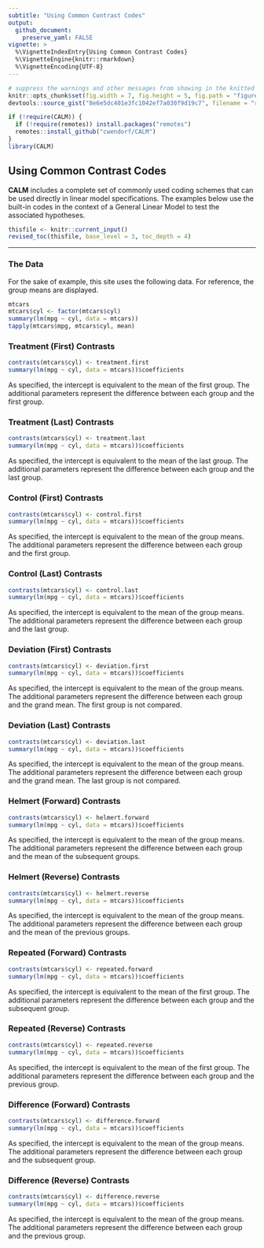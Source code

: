 ```yaml
---
subtitle: "Using Common Contrast Codes"
output:
  github_document:
    preserve_yaml: FALSE
vignette: >
  %\VignetteIndexEntry{Using Common Contrast Codes}
  %\VignetteEngine{knitr::rmarkdown}
  %\VignetteEncoding{UTF-8}
---
```


```r
# suppress the warnings and other messages from showing in the knitted file.
knitr::opts_chunk$set(fig.width = 7, fig.height = 5, fig.path = "figures/", echo = TRUE, warning = FALSE, message = FALSE)
devtools::source_gist("8e6e5dc401e3fc1042ef7a030f9d19c7", filename = "revised_toc.R")
```

```r
if (!require(CALM)) {
  if (!require(remotes)) install.packages("remotes")
  remotes::install_github("cwendorf/CALM")
}
library(CALM)
```

## Using Common Contrast Codes

**CALM** includes a complete set of commonly used coding schemes that can be used directly in linear model specifications. The examples below use the built-in codes in the context of a General Linear Model to test the associated hypotheses.

```r
thisfile <- knitr::current_input()
revised_toc(thisfile, base_level = 3, toc_depth = 4)
```

---

### The Data

For the sake of example, this site uses the following data. For reference, the group means are displayed.

```r
mtcars
mtcars$cyl <- factor(mtcars$cyl)
summary(lm(mpg ~ cyl, data = mtcars))
tapply(mtcars$mpg, mtcars$cyl, mean)
```

### Treatment (First) Contrasts

```r
contrasts(mtcars$cyl) <- treatment.first
summary(lm(mpg ~ cyl, data = mtcars))$coefficients
```

As specified, the intercept is equivalent to the mean of the first group. The additional parameters represent the difference between each group and the first group.

### Treatment (Last) Contrasts

```r
contrasts(mtcars$cyl) <- treatment.last
summary(lm(mpg ~ cyl, data = mtcars))$coefficients
```

As specified, the intercept is equivalent to the mean of the last group. The additional parameters represent the difference between each group and the last group.

### Control (First) Contrasts

```r
contrasts(mtcars$cyl) <- control.first
summary(lm(mpg ~ cyl, data = mtcars))$coefficients
```

As specified, the intercept is equivalent to the mean of the group means. The additional parameters represent the difference between each group and the first group.

### Control (Last) Contrasts

```r
contrasts(mtcars$cyl) <- control.last
summary(lm(mpg ~ cyl, data = mtcars))$coefficients
```

As specified, the intercept is equivalent to the mean of the group means. The additional parameters represent the difference between each group and the last group.

### Deviation (First) Contrasts

```r
contrasts(mtcars$cyl) <- deviation.first
summary(lm(mpg ~ cyl, data = mtcars))$coefficients
```

As specified, the intercept is equivalent to the mean of the group means. The additional parameters represent the difference between each group and the grand mean. The first group is not compared. 

### Deviation (Last) Contrasts

```r
contrasts(mtcars$cyl) <- deviation.last
summary(lm(mpg ~ cyl, data = mtcars))$coefficients
```

As specified, the intercept is equivalent to the mean of the group means. The additional parameters represent the difference between each group and the grand mean. The last group is not compared.

### Helmert (Forward) Contrasts

```r
contrasts(mtcars$cyl) <- helmert.forward
summary(lm(mpg ~ cyl, data = mtcars))$coefficients
```

As specified, the intercept is equivalent to the mean of the group means. The additional parameters represent the difference between each group and the mean of the subsequent groups. 

### Helmert (Reverse) Contrasts

```r
contrasts(mtcars$cyl) <- helmert.reverse
summary(lm(mpg ~ cyl, data = mtcars))$coefficients
```

As specified, the intercept is equivalent to the mean of the group means. The additional parameters represent the difference between each group and the mean of the previous groups.

### Repeated (Forward) Contrasts

```r
contrasts(mtcars$cyl) <- repeated.forward
summary(lm(mpg ~ cyl, data = mtcars))$coefficients
```

As specified, the intercept is equivalent to the mean of the first group. The additional parameters represent the difference between each group and the subsequent group.

### Repeated (Reverse) Contrasts

```r
contrasts(mtcars$cyl) <- repeated.reverse
summary(lm(mpg ~ cyl, data = mtcars))$coefficients
```

As specified, the intercept is equivalent to the mean of the first group. The additional parameters represent the difference between each group and the previous group.

### Difference (Forward) Contrasts

```r
contrasts(mtcars$cyl) <- difference.forward
summary(lm(mpg ~ cyl, data = mtcars))$coefficients
```

As specified, the intercept is equivalent to the mean of the group means. The additional parameters represent the difference between each group and the subsequent group. 

### Difference (Reverse) Contrasts

```r
contrasts(mtcars$cyl) <- difference.reverse
summary(lm(mpg ~ cyl, data = mtcars))$coefficients
```

As specified, the intercept is equivalent to the mean of the group means. The additional parameters represent the difference between each group and the previous group. 
